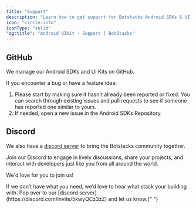 ```yaml
---
title: "Support"
description: "Learn how to get support for Botstacks Android SDKs & UI Kits, including feature requests, bug fixes, and technical support from the team."
icon: "circle-info"
iconType: "solid"
"og:title": "Android UIKit - Support | BotStacks"
---
```


## GitHub

We manage our Android SDKs and UI Kits on GitHub.

If you encounter a bug or have a feature idea:

1. Please start by making sure it hasn't already been reported or fixed. You can search through existing issues and pull requests to see if someone has reported one similar to yours.
2. If needed, open a new issue in the Android SDKs Repository.

## Discord

We also have a [discord server](https://discord.com/invite/5kwyQCz3zZ) to bring the Botstacks community together.

Join our Discord to engage in lively discussions, share your projects, and interact with developers just like you from all around the world.

We'd love for you to join us!

<Note>
  If we don’t have what you need, we’d love to hear what stack your building
  with. Pop over to our [discord server](https://discord.com/invite/5kwyQCz3zZ)
  and let us know.{" "}
</Note>

